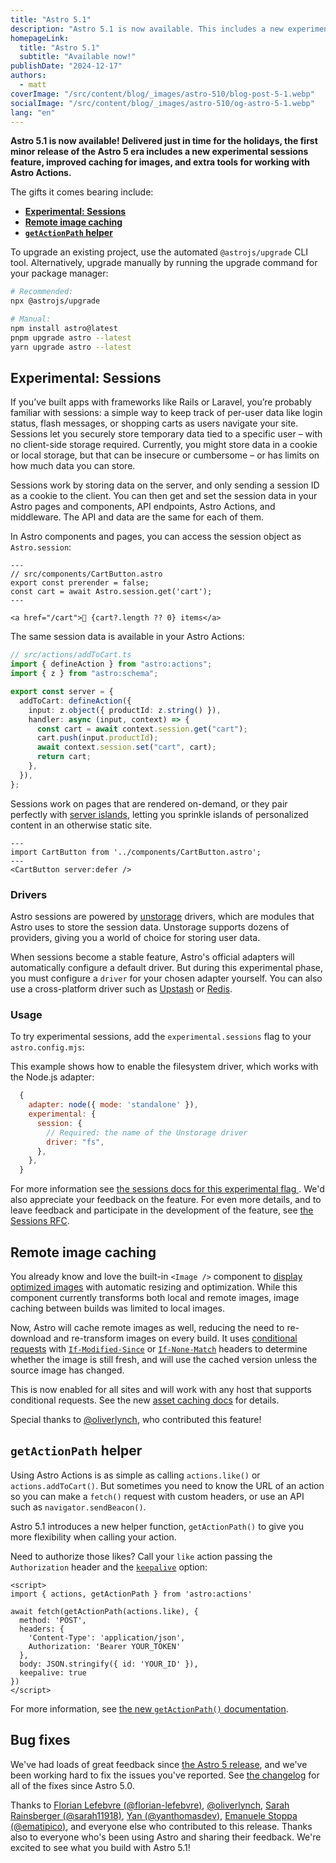 ```yaml
---
title: "Astro 5.1"
description: "Astro 5.1 is now available. This includes a new experimental sessions feature, improved caching for images, and new tools for building Astro Actions."
homepageLink:
  title: "Astro 5.1"
  subtitle: "Available now!"
publishDate: "2024-12-17"
authors:
  - matt
coverImage: "/src/content/blog/_images/astro-510/blog-post-5-1.webp"
socialImage: "/src/content/blog/_images/astro-510/og-astro-5-1.webp"
lang: "en"
---
```



**Astro 5.1 is now available! Delivered just in time for the holidays, the first minor release of the Astro 5 era includes a new experimental sessions feature, improved caching for images, and extra tools for working with Astro Actions.**

The gifts it comes bearing include:

- [**Experimental: Sessions**](#experimental-sessions)
- [**Remote image caching**](#remote-image-caching)
- [**`getActionPath` helper**](#getactionpath-helper)


To upgrade an existing project, use the automated `@astrojs/upgrade` CLI tool. Alternatively, upgrade manually by running the upgrade command for your package manager:

```sh
# Recommended:
npx @astrojs/upgrade

# Manual:
npm install astro@latest
pnpm upgrade astro --latest
yarn upgrade astro --latest
```


## Experimental: Sessions

If you’ve built apps with frameworks like Rails or Laravel, you’re probably familiar with sessions: a simple way to keep track of per-user data like login status, flash messages, or shopping carts as users navigate your site. Sessions let you securely store temporary data tied to a specific user – with no client-side storage required. Currently, you might store data in a cookie or local storage, but that can be insecure or cumbersome – or has limits on how much data you can store. 

Sessions work by storing data on the server, and only sending a session ID as a cookie to the client. You can then get and set the session data in your Astro pages and components, API endpoints, Astro Actions, and middleware. The API and data are the same for each of them. 

In Astro components and pages, you can access the session object as `Astro.session`:

```astro {4}
---
// src/components/CartButton.astro
export const prerender = false;
const cart = await Astro.session.get('cart');
---

<a href="/cart">🛒 {cart?.length ?? 0} items</a>
```
The same session data is available in your Astro Actions:

```ts {9,11}
// src/actions/addToCart.ts
import { defineAction } from "astro:actions";
import { z } from "astro:schema";

export const server = {
  addToCart: defineAction({
    input: z.object({ productId: z.string() }),
    handler: async (input, context) => {
      const cart = await context.session.get("cart");
      cart.push(input.productId);
      await context.session.set("cart", cart);
      return cart;
    },
  }),
};
```

Sessions work on pages that are rendered on-demand, or they pair perfectly with [server islands](https://docs.astro.build/en/concepts/islands/#server-islands), letting you sprinkle islands of personalized content in an otherwise static site.

```astro
---
import CartButton from '../components/CartButton.astro';
---
<CartButton server:defer />
```

### Drivers

Astro sessions are powered by [unstorage](https://unstorage.unjs.io/) drivers, which are modules that Astro uses to store the session data. Unstorage supports dozens of providers, giving you a world of choice for storing user data.

When sessions become a stable feature, Astro's official adapters will automatically configure a default driver. But during this experimental phase, you must configure a `driver` for your chosen adapter yourself. You can also use a cross-platform driver such as [Upstash](https://unstorage.unjs.io/drivers/upstash) or [Redis](https://unstorage.unjs.io/drivers/redis).

### Usage

To try experimental sessions, add the `experimental.sessions` flag to your `astro.config.mjs`:

This example shows how to enable the filesystem driver, which works with the Node.js adapter:

```js title="astro.config.mjs" ins={4-8}
  {
    adapter: node({ mode: 'standalone' }),
    experimental: {
      session: {
        // Required: the name of the Unstorage driver
        driver: "fs",
      },
    },
  }
```

For more information see [the sessions docs for this experimental flag ](https://docs.astro.build/en/reference/experimental-flags/sessions/). We'd also appreciate your feedback on the feature. For even more details, and to leave feedback and participate in the development of the feature, see [the Sessions RFC](https://github.com/withastro/roadmap/pull/1055).

## Remote image caching

You already know and love the built-in `<Image />` component to [display optimized images](https://docs.astro.build/en/guides/images/#display-optimized-images-with-the-image--component) with automatic resizing and optimization. While this component currently transforms both local and remote images, image caching between builds was limited to local images. 

Now, Astro will cache remote images as well, reducing the need to re-download and re-transform images on every build. It uses [conditional requests](https://developer.mozilla.org/en-US/docs/Web/HTTP/Conditional_requests#conditional_headers) with [`If-Modified-Since`](https://developer.mozilla.org/en-US/docs/Web/HTTP/Headers/If-Modified-Since) or [`If-None-Match`](https://developer.mozilla.org/en-US/docs/Web/HTTP/Headers/If-None-Match) headers to determine whether the image is still fresh, and will use the cached version unless the source image has changed. 

This is now enabled for all sites and will work with any host that supports conditional requests. See the new [asset caching docs](https://docs.astro.build/en/guides/images/#asset-caching) for details.

Special thanks to [@oliverlynch](https://github.com/oliverlynch), who contributed this feature!

## `getActionPath` helper

Using Astro Actions is as simple as calling `actions.like()` or `actions.addToCart()`. But sometimes you need to know the URL of an action so you can make a `fetch()` request with custom headers, or use an API such as `navigator.sendBeacon()`.

Astro 5.1 introduces a new helper function, `getActionPath()` to give you more flexibility when calling your action.

Need to authorize those likes? Call your `like` action passing the `Authorization` header and the [`keepalive`](https://developer.mozilla.org/en-US/docs/Web/API/Request/keepalive) option:

```astro title="src/components/my-component.astro" {8,11}
<script>
import { actions, getActionPath } from 'astro:actions'

await fetch(getActionPath(actions.like), {
  method: 'POST',
  headers: {
    'Content-Type': 'application/json',
    Authorization: 'Bearer YOUR_TOKEN'
  },
  body: JSON.stringify({ id: 'YOUR_ID' }),
  keepalive: true
})
</script>
```

For more information, see [the new `getActionPath()` documentation](https://docs.astro.build/en/reference/modules/astro-actions/#getactionpath).

## Bug fixes

We've had loads of great feedback since [the Astro 5 release](https://astro.build/blog/astro-5), and we've been working hard to fix the issues you've reported. See [the changelog](https://github.com/withastro/astro/blob/main/packages/astro/CHANGELOG.md) for all of the fixes since Astro 5.0.

Thanks to [Florian Lefebvre (@florian-lefebvre)](https://github.com/florian-lefebvre), [@oliverlynch](https://github.com/oliverlynch), [Sarah Rainsberger (@sarah11918)](https://github.com/sarah11918), [Yan (@yanthomasdev)](https://github.com/yanthomasdev), [Emanuele Stoppa (@ematipico)](https://github.com/ematipico), and everyone else who contributed to this release. Thanks also to everyone who's been using Astro and sharing their feedback. We're excited to see what you build with Astro 5.1!
